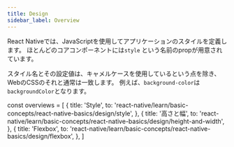 ```yaml
---
title: Design
sidebar_label: Overview
---
```


React Nativeでは、JavaScriptを使用してアプリケーションのスタイルを定義します。
ほとんどのコアコンポーネントには`style` という名前のpropが用意されています。

スタイル名とその設定値は、キャメルケースを使用しているという点を除き、WebのCSSのそれと通常は一致します。
例えば、`background-color`は`backgroundColor`となります。

<!-- textlint-disable ja-technical-writing/sentence-length,ja-technical-writing/max-comma,ja-spacing/ja-no-space-around-parentheses,jtf-style/3.3.かっこ類と隣接する文字の間のスペースの有無 -->

const overviews = [
  {
    title: 'Style',
    to: 'react-native/learn/basic-concepts/react-native-basics/design/style',
  },
  {
    title: '高さと幅',
    to: 'react-native/learn/basic-concepts/react-native-basics/design/height-and-width',
  },
  {
    title: 'Flexbox',
    to: 'react-native/learn/basic-concepts/react-native-basics/design/flexbox',
  },
]

<PageList overviews={overviews} colSize={12}/>

<!-- textlint-enable ja-technical-writing/sentence-length,ja-technical-writing/max-comma,ja-spacing/ja-no-space-around-parentheses,jtf-style/3.3.かっこ類と隣接する文字の間のスペースの有無 -->
